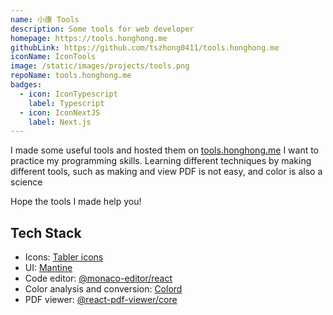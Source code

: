 ```yaml
---
name: 小康 Tools
description: Some tools for web developer
homepage: https://tools.honghong.me
githubLink: https://github.com/tszhong0411/tools.honghong.me
iconName: IconTools
image: /static/images/projects/tools.png
repoName: tools.honghong.me
badges:
  - icon: IconTypescript
    label: Typescript
  - icon: IconNextJS
    label: Next.js
---
```


I made some useful tools and hosted them on [tools.honghong.me](https://tools.honghong.me) I want to practice my programming skills. Learning different techniques by making different tools, such as making and view PDF is not easy, and color is also a science

Hope the tools I made help you!

## Tech Stack

- Icons: [Tabler icons](https://tabler-icons.io/)
- UI: [Mantine](https://mantine.dev)
- Code editor: [@monaco-editor/react](https://github.com/suren-atoyan/monaco-react)
- Color analysis and conversion: [Colord](https://github.com/omgovich/colord)
- PDF viewer: [@react-pdf-viewer/core](https://react-pdf-viewer.dev/)
